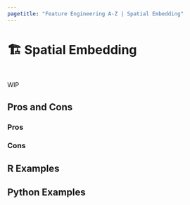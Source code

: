 ```yaml
---
pagetitle: "Feature Engineering A-Z | Spatial Embedding"
---
```


# 🏗️ Spatial Embedding {#sec-spatial-embedding}

::: {style="visibility: hidden; height: 0px;"}
## Spatial Embedding
:::

WIP

## Pros and Cons

### Pros

### Cons

## R Examples

## Python Examples

